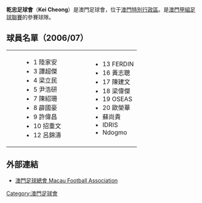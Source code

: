 {{Football club infobox |
  clubname = 乾忠|
  image    =  |
  fullname = 乾忠足球會|
  nickname = |
  founded  = |
  ground   = 無固定球場,[[澳門|澳門]] |
  capacity =  |
  chairman = |
  manager  = |
  league   = [[澳門甲組足球聯賽|澳門甲組足球聯賽]] |
  season   = 2006 |
  position = |
}}

'''乾忠足球會'''（'''Kei Cheong'''）是澳門足球會，位于[[澳門特別行政區|澳門特別行政區]]。是[[澳門甲組足球聯賽|澳門甲組足球聯賽]]的參賽球隊。


==球員名單（2006/07）== 
{| 
|width=20|
|valign=top|
*1 陸家安 
*3 譚超傑 
*4 梁立民 
*5 尹浩研
*7 陳紹珊
*8 薜國豪 
*9 許偉昌 
*10 招重文 
*12 呂錦濤 
|width=50|
|valign=top|
*13 FERDIN 
*16 黃志聰 
*17 陳建文 
*18 梁偉傑 
*19 OSEAS 
*20 歐榮華 
*蘇尚貴 　  
*IDRIS 　  
*Ndogmo 
|}

== 外部連結 ==
*[http://www.macaufa.com/index.html 澳門足球總會 Macau Football Association]{{Wayback|url=http://www.macaufa.com/index.html |date=20170725072215 }}

{{澳門甲組足球聯賽}}

[[Category:澳門足球會|Category:澳門足球會]]